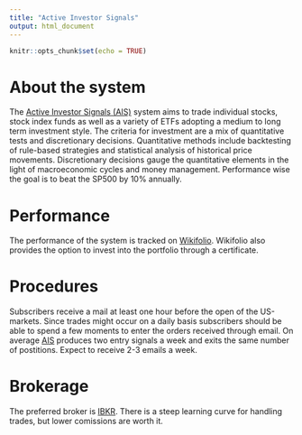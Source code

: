 ```yaml
---
title: "Active Investor Signals"
output: html_document
---
```


```r
knitr::opts_chunk$set(echo = TRUE)
```

# About the system
The [Active Investor Signals (AIS)](https://www.getrevue.co/profile/investingnewsletter/members) system aims to trade individual stocks, stock index funds as well as a variety of ETFs adopting a medium to long term investment style. The criteria for investment are a mix of quantitative tests and discretionary decisions. Quantitative methods include backtesting of rule-based strategies and statistical analysis of historical price movements. Discretionary decisions gauge the quantitative elements in the light of macroeconomic cycles and money management. Performance wise the goal is to beat the SP500 by 10% annually.

# Performance
The performance of the system is tracked on [Wikifolio](https://www.wikifolio.com/en/int/my-wikifolios/change/wfaisystem). Wikifolio also provides the option to invest into the portfolio through a certificate. 

# Procedures
Subscribers receive a mail at least one hour before the open of the US-markets. Since trades might occur on a daily basis subscribers should be able to spend a few moments to enter the orders received through email. On average [AIS](https://www.getrevue.co/profile/investingnewsletter/members) produces two entry signals a week and exits the same number of postitions. Expect to receive 2-3 emails a week.

# Brokerage
The preferred broker is [IBKR](http://interactivebrokers.com). There is a steep learning curve for handling trades, but lower comissions are worth it. 